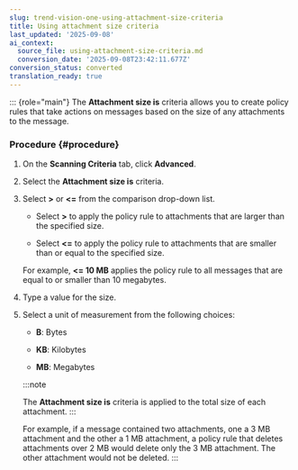```yaml
---
slug: trend-vision-one-using-attachment-size-criteria
title: Using attachment size criteria
last_updated: '2025-09-08'
ai_context:
  source_file: using-attachment-size-criteria.md
  conversion_date: '2025-09-08T23:42:11.677Z'
conversion_status: converted
translation_ready: true
---
```


::: {role="main"}
The **Attachment size is** criteria allows you to create policy rules that take actions on messages based on the size of any attachments to the message.

### Procedure {#procedure}

1.  On the **Scanning Criteria** tab, click **Advanced**.

2.  Select the **Attachment size is** criteria.

3.  Select **\>** or **\<=** from the comparison drop-down list.

    - Select **\>** to apply the policy rule to attachments that are larger than the specified size.

    - Select **\<=** to apply the policy rule to attachments that are smaller than or equal to the specified size.

    For example, **\<= 10 MB** applies the policy rule to all messages that are equal to or smaller than 10 megabytes.

4.  Type a value for the size.

5.  Select a unit of measurement from the following choices:

    - **B**: Bytes

    - **KB**: Kilobytes

    - **MB**: Megabytes

    :::note

    The **Attachment size is** criteria is applied to the total size of each attachment.
    :::

    For example, if a message contained two attachments, one a 3 MB attachment and the other a 1 MB attachment, a policy rule that deletes attachments over 2 MB would delete only the 3 MB attachment. The other attachment would not be deleted.
:::
